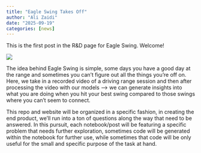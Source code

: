 ```yaml
---
title: "Eagle Swing Takes Off"
author: "Ali Zaidi"
date: "2025-09-19"
categories: [news]
---
```


This is the first post in the R&D page for Eagle Swing. Welcome!

![](eagle_swinging.jpg)

The idea behind Eagle Swing is simple, some days you have a good day at the range and sometimes you can't figure out all the things you're off on. Here, we take in a recorded video of a driving range session and then after processing the video with our models --> we can generate insights into what you are doing when you hit your best swing compared to those swings where you can't seem to connect.


This repo and website will be organized in a specific fashion, in creating the end product, we'll run into a ton of questions along the way that need to be answered. In this pursuit, each notebook/post will be featuring a specific problem that needs further exploration, sometimes code will be generated within the notebook for further use, while sometimes that code will be only useful for the small and specific purpose of the task at hand. 